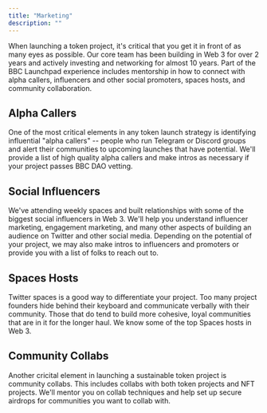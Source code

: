 ```yaml
---
title: "Marketing"
description: ""
---
```


When launching a token project, it's critical that you get it in front of as many eyes as possible. Our core team has been building in Web 3 for over 2 years and actively investing and networking for almost 10 years. Part of the BBC Launchpad experience includes mentorship in how to connect with alpha callers, influencers and other social promoters, spaces hosts, and community collaboration.

## Alpha Callers

One of the most critical elements in any token launch strategy is identifying influential "alpha callers" -- people who run Telegram or Discord groups and alert their communities to upcoming launches that have potential. We'll provide a list of high quality alpha callers and make intros as necessary if your project passes BBC DAO vetting.

## Social Influencers

We've attending weekly spaces and built relationships with some of the biggest social influencers in Web 3. We'll help you understand influencer marketing, engagement marketing, and many other aspects of building an audience on Twitter and other social media. Depending on the potential of your project, we may also make intros to influencers and promoters or provide you with a list of folks to reach out to.

## Spaces Hosts

Twitter spaces is a good way to differentiate your project. Too many project founders hide behind their keyboard and communicate verbally with their community. Those that do tend to build more cohesive, loyal communities that are in it for the longer haul. We know some of the top Spaces hosts in Web 3.

## Community Collabs

Another cricital element in launching a sustainable token project is community collabs. This includes collabs with both token projects and NFT projects. We'll mentor you on collab techniques and help set up secure airdrops for communities you want to collab with.
